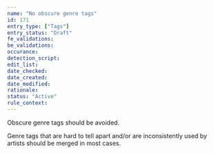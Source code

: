 ```yaml
---
name: "No obscure genre tags"
id: 171
entry_type: ["Tags"]
entry_status: "Draft"
fe_validations:
be_validations:
occurance:
detection_script:
edit_list:
date_checked:
date_created:
date_modified:
rationale:
status: "Active"
rule_context:
---
```


Obscure genre tags should be avoided. 

Genre tags that are hard to tell apart and/or are inconsistently used by artists should be merged in most cases.
